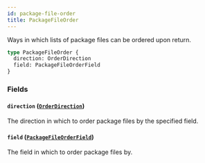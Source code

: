 ```yaml
---
id: package-file-order
title: PackageFileOrder
---
```


Ways in which lists of package files can be ordered upon return.

```graphql
type PackageFileOrder {
  direction: OrderDirection
  field: PackageFileOrderField
}
```

### Fields

#### `direction` ([`OrderDirection`](/docs/api/enums/order-direction))

The direction in which to order package files by the specified field.

#### `field` ([`PackageFileOrderField`](/docs/api/enums/package-file-order-field))

The field in which to order package files by.
